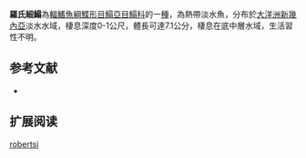 {{Speciesbox
| name = 羅氏細鰨
| status = NE
| status_system = IUCN3.1
| image = 
| image_width = 250px
| genus = Leptachirus
| species = robertsi
| authority = [[Randall|Randall]], [[2007|2007]]
| synonyms = 
}}

'''羅氏細鰨'''為[[輻鰭魚綱|輻鰭魚綱]][[鰈形目|鰈形目]][[鰨亞目|鰨亞目]][[鰨科|鰨科]]的一[[種|種]]，為熱帶淡水魚，分布於[[大洋洲|大洋洲]][[新幾內亞|新幾內亞]]淡水水域，棲息深度0-1公尺，體長可達7.1公分，棲息在底中層水域，生活習性不明。

==参考文献==
*{{FishBase_species|genus=Leptachirus|species=robertsi |year=2014|month=4}}

== 扩展阅读 ==
{{refbegin}}
{{wikispecies-inline|Leptachirus robertsi |羅氏細鰨}}
{{refend}}
{{Taxonbar|from=Q5566517}}

[[Category:細鰨屬|robertsi]]


{{魚類小作品}}